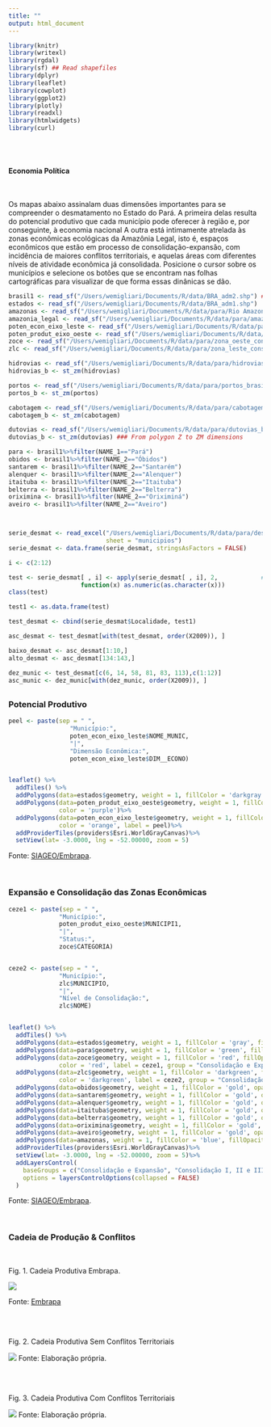 ```yaml
---
title: ""
output: html_document
---
```


```r

library(knitr)
library(writexl)
library(rgdal)
library(sf) ## Read shapefiles
library(dplyr)
library(leaflet)
library(cowplot)
library(ggplot2)
library(plotly)
library(readxl)
library(htmlwidgets)
library(curl)

```
\
\

#### Economia Política

\

Os mapas abaixo assinalam duas dimensões importantes para se compreender o desmatamento no Estado do Pará. A primeira delas resulta do potencial produtivo que cada município pode oferecer à região e, por conseguinte, à economia nacional A outra está intimamente atrelada às zonas econômicas ecológicas da Amazônia Legal, isto é, espaços econômicos que estão em processo de consolidação-expansão, com incidência de maiores conflitos territoriais, e aquelas áreas com diferentes níveis de atividade econômica já consolidada. Posicione o cursor sobre os municípios e selecione os botões que se encontram nas folhas cartográficas para visualizar de que forma essas dinânicas se dão.

```r

brasil1 <- read_sf("/Users/wemigliari/Documents/R/data/BRA_adm2.shp") ### Shape in form of sf
estados <- read_sf("/Users/wemigliari/Documents/R/data/BRA_adm1.shp")
amazonas <- read_sf("/Users/wemigliari/Documents/R/data/para/Rio Amazonas.shp")
amazonia_legal <- read_sf("/Users/wemigliari/Documents/R/data/para/amazonia_legal.shp")
poten_econ_eixo_leste <- read_sf("/Users/wemigliari/Documents/R/data/para/poten_econo_eixo_leste.shp")
poten_produt_eixo_oeste <- read_sf("/Users/wemigliari/Documents/R/data/para/poten_produt_eixo_oeste.shp")
zoce <- read_sf("/Users/wemigliari/Documents/R/data/para/zona_oeste_conso_exp.shp")
zlc <- read_sf("/Users/wemigliari/Documents/R/data/para/zona_leste_conso.shp")

hidrovias <- read_sf("/Users/wemigliari/Documents/R/data/para/hidrovias_brasil.shp")
hidrovias_b <- st_zm(hidrovias)

portos <- read_sf("/Users/wemigliari/Documents/R/data/para/portos_brasil.shp")
portos_b <- st_zm(portos)

cabotagem <- read_sf("/Users/wemigliari/Documents/R/data/para/cabotagem_brasil.shp")
cabotagem_b <- st_zm(cabotagem)

dutovias <- read_sf("/Users/wemigliari/Documents/R/data/para/dutovias_brasil.shp")
dutovias_b <- st_zm(dutovias) ### From polygon Z to ZM dimensions

para <- brasil1%>%filter(NAME_1=="Pará")
obidos <- brasil1%>%filter(NAME_2=="Óbidos")
santarem <- brasil1%>%filter(NAME_2=="Santarém")
alenquer <- brasil1%>%filter(NAME_2=="Alenquer")
itaituba <- brasil1%>%filter(NAME_2=="Itaituba")
belterra <- brasil1%>%filter(NAME_2=="Belterra")
oriximina <- brasil1%>%filter(NAME_2=="Oriximiná")
aveiro <- brasil1%>%filter(NAME_2=="Aveiro")



serie_desmat <- read_excel("/Users/wemigliari/Documents/R/data/para/desmatamento_para.xlsx",
                           sheet = "municipios")
serie_desmat <- data.frame(serie_desmat, stringsAsFactors = FALSE)

i <- c(2:12)   

test <- serie_desmat[ , i] <- apply(serie_desmat[ , i], 2,            # Specify own function within apply
                    function(x) as.numeric(as.character(x)))
class(test)

test1 <- as.data.frame(test)

test_desmat <- cbind(serie_desmat$Localidade, test1)

asc_desmat <- test_desmat[with(test_desmat, order(X2009)), ]

baixo_desmat <- asc_desmat[1:10,]
alto_desmat <- asc_desmat[134:143,]

dez_munic <- test_desmat[c(6, 14, 58, 81, 83, 113),c(1:12)]
asc_munic <- dez_munic[with(dez_munic, order(X2009)), ]


```

## {.tabset}


### Potencial Produtivo


```r


peel <- paste(sep = " ",
                 "Município:",
                 poten_econ_eixo_leste$NOME_MUNIC,
                 "|",
                 "Dimensão Econômica:",
                 poten_econ_eixo_leste$DIM__ECONO)


leaflet() %>% 
  addTiles() %>% 
  addPolygons(data=estados$geometry, weight = 1, fillColor = 'darkgray', fillOpacity = 0.1, color = 'gray', smoothFactor = 0.1) %>%
  addPolygons(data=poten_produt_eixo_oeste$geometry, weight = 1, fillColor = 'purple', fillOpacity = 0.5, smoothFactor = 0.1, 
              color = 'purple')%>%
  addPolygons(data=poten_econ_eixo_leste$geometry, weight = 1, fillColor = 'orange', fillOpacity = 0.5, smoothFactor = 0.2, 
              color = 'orange', label = peel)%>%
  addProviderTiles(providers$Esri.WorldGrayCanvas)%>% 
  setView(lat= -3.0000, lng = -52.00000, zoom = 5)


```
Fonte: [SIAGEO/Embrapa](https://www.amazonia.cnptia.embrapa.br/).

\

### Expansão e Consolidação das Zonas Econômicas


```r

ceze1 <- paste(sep = " ",
              "Município:",
              poten_produt_eixo_oeste$MUNICIPI1,
              "|",
              "Status:",
              zoce$CATEGORIA)


ceze2 <- paste(sep = " ",
              "Município:",
              zlc$MUNICIPIO,
              "|",
              "Nível de Consolidação:",
              zlc$NOME)


leaflet() %>% 
  addTiles() %>% 
  addPolygons(data=estados$geometry, weight = 1, fillColor = 'gray', fillOpacity = 0.1, color = 'gray', smoothFactor = 0.1) %>%
  addPolygons(data=para$geometry, weight = 1, fillColor = 'green', fillOpacity = 0.1, color = 'green', smoothFactor = 0.1) %>%
  addPolygons(data=zoce$geometry, weight = 1, fillColor = 'red', fillOpacity = 0.1, smoothFactor = 0.1, 
              color = 'red', label = ceze1, group = "Consolidação e Expansão")%>%
  addPolygons(data=zlc$geometry, weight = 1, fillColor = 'darkgreen', fillOpacity = 0.2, smoothFactor = 0.2, 
              color = 'darkgreen', label = ceze2, group = "Consolidação I, II e III")%>%
  addPolygons(data=obidos$geometry, weight = 1, fillColor = 'gold', opacity = 0.3, color = 'gray', label = "Óbidos")%>%
  addPolygons(data=santarem$geometry, weight = 1, fillColor = 'gold', opacity = 0.3, color = 'gray', label = "Santarém")%>%
  addPolygons(data=alenquer$geometry, weight = 1, fillColor = 'gold', opacity = 0.3, color = 'gray', label = "Alenquer")%>%
  addPolygons(data=itaituba$geometry, weight = 1, fillColor = 'gold', opacity = 0.3, color = 'gray', label = "Itaituba")%>%
  addPolygons(data=belterra$geometry, weight = 1, fillColor = 'gold', opacity = 0.3, color = 'gray', label = "Belterra")%>%
  addPolygons(data=oriximina$geometry, weight = 1, fillColor = 'gold', opacity = 0.3, color = 'gray', label = "Oriximiná")%>%
  addPolygons(data=aveiro$geometry, weight = 1, fillColor = 'gold', opacity = 0.3, color = 'gray', label = "Aveiro")%>%
  addPolygons(data=amazonas, weight = 1, fillColor = 'blue', fillOpacity = 0.5, color = 'blue', label = "Rio Amazonas")%>%
  addProviderTiles(providers$Esri.WorldGrayCanvas)%>% 
  setView(lat= -3.0000, lng = -52.00000, zoom = 5)%>%
  addLayersControl(
    baseGroups = c("Consolidação e Expansão", "Consolidação I, II e III"),
    options = layersControlOptions(collapsed = FALSE)
  )


```
Fonte: [SIAGEO/Embrapa](https://www.amazonia.cnptia.embrapa.br/).

\


### Cadeia de Produção & Conflitos

\

Fig. 1. Cadeia Produtiva Embrapa.

![](/Users/wemigliari/Documents/R/R_Scripts/Rmarkdown/para_desmatamento/docs/images/cpembrapa.png)

Fonte: [Embrapa](https://www.embrapa.br/qualidade-da-carne/carne-bovina)

\
\

Fig. 2. Cadeia Produtiva Sem Conflitos Territoriais

![](/Users/wemigliari/Documents/R/R_Scripts/Rmarkdown/para_desmatamento/docs/images/cpsc.png)
Fonte: Elaboração própria.

\
\

Fig. 3. Cadeia Produtiva Com Conflitos Territoriais

![](/Users/wemigliari/Documents/R/R_Scripts/Rmarkdown/para_desmatamento/docs/images/cpcc.png)
Fonte: Elaboração própria.

\
\
